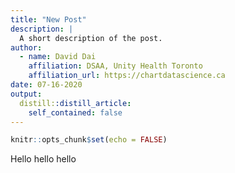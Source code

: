 ```yaml
---
title: "New Post"
description: |
  A short description of the post.
author:
  - name: David Dai
    affiliation: DSAA, Unity Health Toronto
    affiliation_url: https://chartdatascience.ca
date: 07-16-2020
output:
  distill::distill_article:
    self_contained: false
---
```


```r
knitr::opts_chunk$set(echo = FALSE)
```

Hello hello hello
